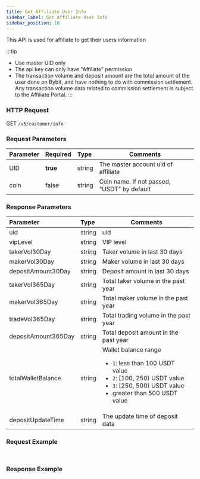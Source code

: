 ```yaml
---
title: Get Affiliate User Info
sidebar_label: Get Affiliate User Info
sidebar_position: 10
---
```


This API is used for affiliate to get their users information

:::tip
* Use master UID only
* The api key can only have "Affiliate" permission
* The transaction volume and deposit amount are the total amount of the user done on Bybit, and have nothing to do with commission settlement. Any transaction volume data related to commission settlement is subject to the Affiliate Portal.
:::

### HTTP Request
GET `/v5/customer/info`

### Request Parameters
| Parameter | Required | Type | Comments|
|:----- |:-------|:-----|------ |
|UID |**true** |string |The master account uid of affiliate|
|coin |false |string |Coin name. If not passed, "USDT" by default|

### Response Parameters
| Parameter | Type | Comments|
|:----- |:-----|----- |
|uid |string |uid|
|vipLevel |string |VIP level |
|takerVol30Day |string |Taker volume in last 30 days |
|makerVol30Day |string |Maker volume in last 30 days |
|depositAmount30Day |string |Deposit amount in last 30 days |
|takerVol365Day |string |Total taker volume in the past year |
|makerVol365Day |string |Total maker volume in the past year |
|tradeVol365Day |string |Total trading volume in the past year |
|depositAmount365Day |string |Total deposit amount in the past year |
|totalWalletBalance |string |Wallet balance range <ul><li>`1`: less than 100 USDT value</li><li>`2`: [100, 250) USDT value</li><li>`3`: [250, 500) USDT value</li><li>greater than 500 USDT value</li></ul> |
|depositUpdateTime |string |The update time of deposit data |

### Request Example

<Tabs groupId="programming-languages">
<TabItem value="http" label="HTTP">

```http

```

</TabItem>
<TabItem value="python" label="Python">

```python

```

</TabItem>
</Tabs>

### Response Example

```json

```

